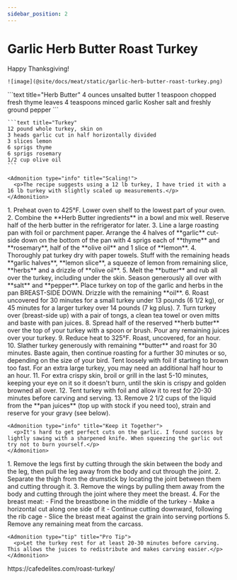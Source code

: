 ```yaml
---
sidebar_position: 2
---
```



# Garlic Herb Butter Roast Turkey

<Tabs>
  <TabItem value="photos" label="Photos" default>
    Happy Thanksgiving!
    
    ![image](@site/docs/meat/static/garlic-herb-butter-roast-turkey.png)
  </TabItem>

  <TabItem value="ingredients" label="Ingredients">
    ```text title="Herb Butter"
    4 ounces unsalted butter
    1 teaspoon chopped fresh thyme leaves
    4 teaspoons minced garlic
    Kosher salt and freshly ground pepper
    ```

    ```text title="Turkey"
    12 pound whole turkey, skin on
    3 heads garlic cut in half horizontally divided
    3 slices lemon
    6 sprigs thyme
    6 sprigs rosemary
    1/2 cup olive oil
    ```

    <Admonition type="info" title="Scaling!">
      <p>The recipe suggests using a 12 lb turkey, I have tried it with a 16 lb turkey with slightly scaled up measurements.</p>
    </Admonition>
  </TabItem>

  <TabItem value="instructions" label="Instructions">
    1. Preheat oven to 425°F. Lower oven shelf to the lowest part of your oven.
    2. Combine the **Herb Butter ingredients** in a bowl and mix well. Reserve half of the herb butter in the refrigerator for later.
    3. Line a large roasting pan with foil or parchment paper. Arrange the 4 halves of **garlic** cut-side down on the bottom of the pan with 4 sprigs each of **thyme** and **rosemary**, half of the **olive oil** and 1 slice of **lemon**.
    4. Thoroughly pat turkey dry with paper towels. Stuff with the remaining heads **garlic halves**, **lemon slice**, a squeeze of lemon from remaining slice, **herbs** and a drizzle of **olive oil**. 
    5. Melt the **butter** and rub all over the turkey, including under the skin. Season generously all over with **salt** and **pepper**. Place turkey on top of the garlic and herbs in the pan BREAST-SIDE DOWN. Drizzle with the remaining **oil**.
    6. Roast uncovered for 30 minutes for a small turkey under 13 pounds (6 1/2 kg), or 45 minutes for a larger turkey over 14 pounds (7 kg plus).
    7. Turn turkey over (breast-side up) with a pair of tongs, a clean tea towel or oven mitts and baste with pan juices.
    8. Spread half of the reserved **herb butter** over the top of your turkey with a spoon or brush. Pour any remaining juices over your turkey.
    9. Reduce heat to 325°F. Roast, uncovered, for an hour.
    10. Slather turkey generously with remaining **butter** and roast for 30 minutes. Baste again, then continue roasting for a further 30 minutes or so, depending on the size of your bird. Tent loosely with foil if starting to brown too fast. For an extra large turkey, you may need an additional half hour to an hour.
    11. For extra crispy skin, broil or grill in the last 5-10 minutes, keeping your eye on it so it doesn't burn, until the skin is crispy and golden browned all over.
    12. Tent turkey with foil and allow it to rest for 20-30 minutes before carving and serving.
    13. Remove 2 1/2 cups of the liquid from the **pan juices** (top up with stock if you need too), strain and reserve for your gravy (see below). 

    <Admonition type="info" title="Keep it Together">
      <p>It's hard to get perfect cuts on the garlic. I found success by lightly sawing with a sharpened knife. When squeezing the garlic out try not to burn yourself.</p>
    </Admonition>
  </TabItem>

  <TabItem value="carving" label="Carving">
    1. Remove the legs first by cutting through the skin between the body and the leg, then pull the leg away from the body and cut through the joint.
    2. Separate the thigh from the drumstick by locating the joint between them and cutting through it.
    3. Remove the wings by pulling them away from the body and cutting through the joint where they meet the breast.
    4. For the breast meat:
        - Find the breastbone in the middle of the turkey
        - Make a horizontal cut along one side of it
        - Continue cutting downward, following the rib cage
        - Slice the breast meat against the grain into serving portions
    5. Remove any remaining meat from the carcass.
    
    <Admonition type="tip" title="Pro Tip">
      <p>Let the turkey rest for at least 20-30 minutes before carving. This allows the juices to redistribute and makes carving easier.</p>
    </Admonition>
  </TabItem>

  <TabItem value="references" label="References">
    https://cafedelites.com/roast-turkey/
  </TabItem>
</Tabs>
